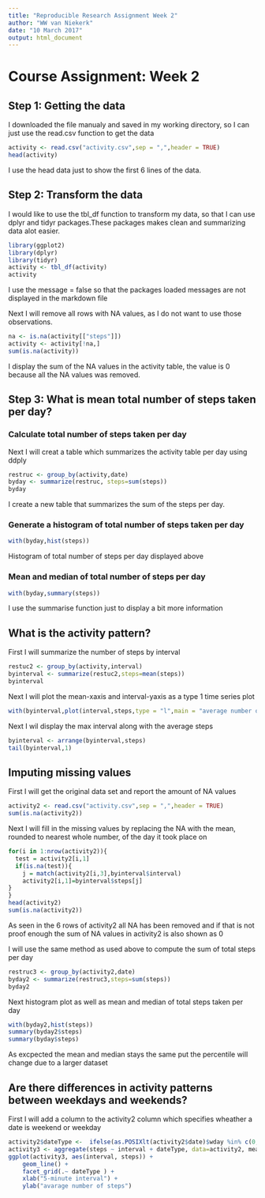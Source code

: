 ```yaml
---
title: "Reproducible Research Assignment Week 2"
author: "WW van Niekerk"
date: "10 March 2017"
output: html_document
---
```


# Course Assignment: Week 2

## Step 1: Getting the data
I downloaded the file manualy and saved in my working directory, so I can just use the read.csv function to get the data

```r
activity <- read.csv("activity.csv",sep = ",",header = TRUE)
head(activity)
```

I use the head data just to show the first 6 lines of the data.

## Step 2: Transform the data
I would like to use the tbl_df function to transform my data, so that I can use dplyr and tidyr packages.These packages makes clean and summarizing data alot easier.

```r
library(ggplot2)
library(dplyr)
library(tidyr)
activity <- tbl_df(activity)
activity
```

I use the message = false so that the packages loaded messages are not displayed in the markdown file

Next I will remove all rows with NA values, as I do not want to use those observations.

```r
na <- is.na(activity[["steps"]])
activity <- activity[!na,]
sum(is.na(activity))
```

I display the sum of the NA values in the activity table, the value is 0 because all the NA values was removed.

## Step 3: What is mean total number of steps taken per day?
### Calculate total number of steps taken per day

Next I will creat a table which summarizes the activity table per day using ddply

```r
restruc <- group_by(activity,date)
byday <- summarize(restruc, steps=sum(steps))
byday
```

I create a new table that summarizes the sum of the steps per day.

### Generate a histogram of total number of steps taken per day

```r
with(byday,hist(steps))
```

Histogram of total number of steps per day displayed above

### Mean and median of total number of steps per day

```r
with(byday,summary(steps))
```

I use the summarise function just to display a bit more information

## What is the activity pattern?

First I will summarize the number of steps by interval

```r
restuc2 <- group_by(activity,interval)
byinterval <- summarize(restuc2,steps=mean(steps))
byinterval
```

Next I will plot the mean-xaxis and interval-yaxis as a type 1 time series plot

```r
with(byinterval,plot(interval,steps,type = "l",main = "average number of steps taken, averaged across all days"))
```

Next I wil display the max interval along with the average steps

```r
byinterval <- arrange(byinterval,steps)
tail(byinterval,1)
```

## Imputing missing values

First I will get the original data set and report the amount of NA values

```r
activity2 <- read.csv("activity.csv",sep = ",",header = TRUE)
sum(is.na(activity2))
```

Next I will fill in the missing values by replacing the NA with the mean, rounded to nearest whole number, of the day it took place on

```r
for(i in 1:nrow(activity2)){
  test = activity2[i,1]
  if(is.na(test)){
    j = match(activity2[i,3],byinterval$interval)
    activity2[i,1]=byinterval$steps[j]
}
}
head(activity2)
sum(is.na(activity2))
```

As seen in the 6 rows of activity2 all NA has been removed and if that is not proof enough the sum of NA values in activity2 is also shown as 0

I will use the same method as used above to compute the sum of total steps per day

```r
restruc3 <- group_by(activity2,date)
byday2 <- summarize(restruc3,steps=sum(steps))
byday2
```

Next histogram plot as well as mean and median of total steps taken per day

```r
with(byday2,hist(steps))
summary(byday2$steps)
summary(byday$steps)
```

As excpected the mean and median stays the same put the percentile will change due to a larger dataset

## Are there differences in activity patterns between weekdays and weekends?

First I will add a column to the activity2 column which specifies wheather a date is weekend or weekday

```r
activity2$dateType <-  ifelse(as.POSIXlt(activity2$date)$wday %in% c(0,6), 'weekend', 'weekday')
activity3 <- aggregate(steps ~ interval + dateType, data=activity2, mean)
ggplot(activity3, aes(interval, steps)) + 
    geom_line() + 
    facet_grid(.~ dateType ) +
    xlab("5-minute interval") + 
    ylab("avarage number of steps")
```
